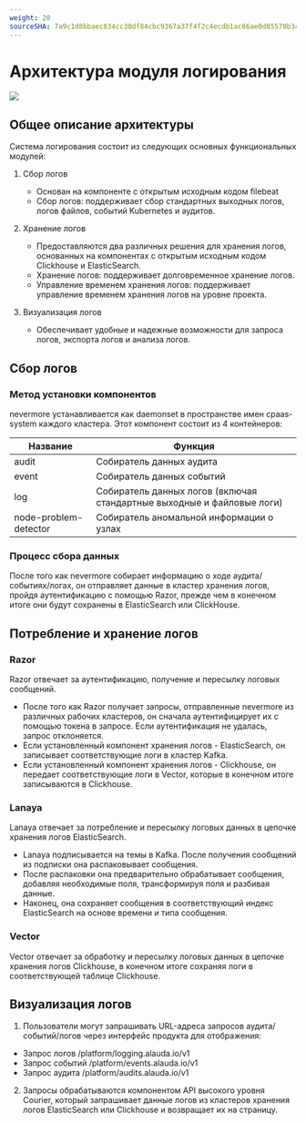 ```yaml
---
weight: 20
sourceSHA: 7a9c1d8bbaec834cc30df84cbc9367a37f4f2c4ecdb1ac66ae0d85570b3ce785
---
```


# Архитектура модуля логирования

![](../../../../en/observability/log/assets/log.png)

## Общее описание архитектуры

Система логирования состоит из следующих основных функциональных модулей:

1. Сбор логов
   - Основан на компоненте с открытым исходным кодом filebeat
   - Сбор логов: поддерживает сбор стандартных выходных логов, логов файлов, событий Kubernetes и аудитов.

2. Хранение логов
   - Предоставляются два различных решения для хранения логов, основанных на компонентах с открытым исходным кодом Clickhouse и ElasticSearch.
   - Хранение логов: поддерживает долговременное хранение логов.
   - Управление временем хранения логов: поддерживает управление временем хранения логов на уровне проекта.

3. Визуализация логов
   - Обеспечивает удобные и надежные возможности для запроса логов, экспорта логов и анализа логов.

## Сбор логов

### Метод установки компонентов

nevermore устанавливается как daemonset в пространстве имен cpaas-system каждого кластера. Этот компонент состоит из 4 контейнеров:

| Название              | Функция                                                    |
| --------------------- | ----------------------------------------------------------- |
| audit                 | Собиратель данных аудита                                   |
| event                 | Собиратель данных событий                                   |
| log                   | Собиратель данных логов (включая стандартные выходные и файловые логи) |
| node-problem-detector | Собиратель аномальной информации о узлах                  |

### Процесс сбора данных

После того как nevermore собирает информацию о ходе аудита/событиях/логах, он отправляет данные в кластер хранения логов, пройдя аутентификацию с помощью Razor, прежде чем в конечном итоге они будут сохранены в ElasticSearch или ClickHouse.

## Потребление и хранение логов

### Razor

Razor отвечает за аутентификацию, получение и пересылку логовых сообщений.

- После того как Razor получает запросы, отправленные nevermore из различных рабочих кластеров, он сначала аутентифицирует их с помощью токена в запросе. Если аутентификация не удалась, запрос отклоняется.
- Если установленный компонент хранения логов - ElasticSearch, он записывает соответствующие логи в кластер Kafka.
- Если установленный компонент хранения логов - Clickhouse, он передает соответствующие логи в Vector, которые в конечном итоге записываются в Clickhouse.

### Lanaya

Lanaya отвечает за потребление и пересылку логовых данных в цепочке хранения логов ElasticSearch.

- Lanaya подписывается на темы в Kafka. После получения сообщений из подписки она распаковывает сообщения.
- После распаковки она предварительно обрабатывает сообщения, добавляя необходимые поля, трансформируя поля и разбивая данные.
- Наконец, она сохраняет сообщения в соответствующий индекс ElasticSearch на основе времени и типа сообщения.

### Vector

Vector отвечает за обработку и пересылку логовых данных в цепочке хранения логов Clickhouse, в конечном итоге сохраняя логи в соответствующей таблице Clickhouse.

## Визуализация логов

1. Пользователи могут запрашивать URL-адреса запросов аудита/событий/логов через интерфейс продукта для отображения:

- Запрос логов /platform/logging.alauda.io/v1
- Запрос событий /platform/events.alauda.io/v1
- Запрос аудита /platform/audits.alauda.io/v1

2. Запросы обрабатываются компонентом API высокого уровня Courier, который запрашивает данные логов из кластеров хранения логов ElasticSearch или Clickhouse и возвращает их на страницу.
